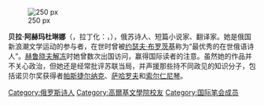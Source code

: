 {{Expand language|en}}
[[File:Bella_Akhmadulina.jpg|250 px]]

'''贝拉·阿赫玛杜琳娜'''（{{lang-ru|Бе́лла (Изабе́лла) Аха́товна Ахмаду́лина}}，拉丁化：{{lang|la|Bella Achatowna Achmadulina}}，{{bd|1937年|4月10日|2010年|11月29日|catIdx=Achmadulina, Bella Achatowna}}），俄苏诗人、短篇小说家、翻译家。她是俄国新浪潮文学运动的参与者，在世时曾被[[约瑟夫·布罗茨基|约瑟夫·布罗茨基]]称为“最优秀的在世俄语诗人”。[[赫鲁晓夫解冻|赫鲁晓夫解冻]]时她曾数次出国访问，赢得国际读者的注意。虽然她的作品并不关心政治，但她还是经常批评苏联当局，并声援那些持不同政见的知识分子，包括诺贝尔奖获得者[[帕斯捷尔纳克|帕斯捷尔纳克]]、[[萨哈罗夫|萨哈罗夫]]和[[索尔仁尼琴|索尔仁尼琴]]。

{{Authority control}}
{{Russia-writer-stub}}
{{DEFAULTSORT:Achmadulina, Bella Achatowna}}
[[Category:俄罗斯诗人|Category:俄罗斯诗人]]
[[Category:高爾基文學院校友|Category:高爾基文學院校友]]
[[Category:国际笔会成员|Category:国际笔会成员]]